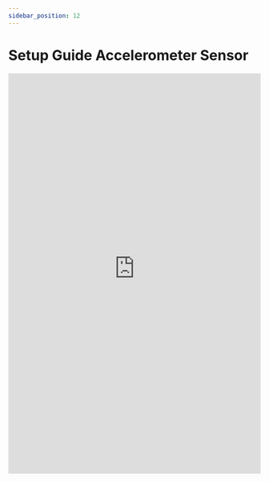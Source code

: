---
sidebar_position: 12
---

# Setup Guide Accelerometer Sensor

<embed
  src="https://redback-operations.github.io/redback-documentation/pdf/setup-accelerometer.pdf"
  type="application/pdf"
  width="100%"
  height="800px"
/>
